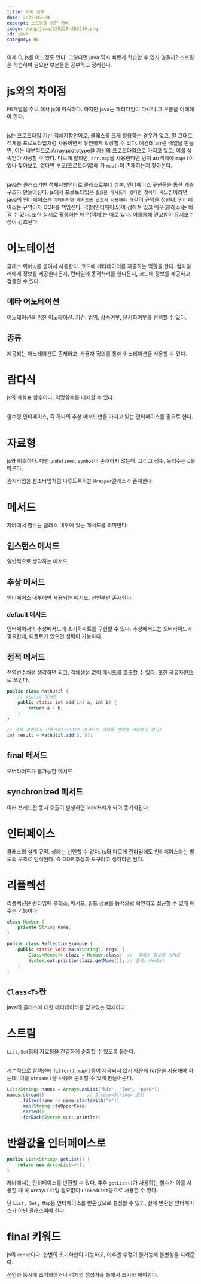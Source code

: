```yaml
---
title: 자바 공부
date: 2025-02-24
excerpt: 스프링을 위한 자바
image: /png/java/250228-205719.png
id: java
category: BE
---
```


이제 C, js를 어느정도 안다. 그렇다면 java 역시 빠르게 학습할 수 있지 않을까? 스프링을 학습하며 필요한 부분들을 공부하고 정리한다.

# js와의 차이점
FE개발을 주로 해서 js에 익숙하다. 하지만 java는 패러다임이 다르니 그 부분을 이해해야 한다.

<br/> js는 프로토타입 기반 객체지향언어로, 클래스를 크게 활용하는 경우가 없고, 말 그대로 객체를 프로토타입처럼 사용하면서 유연하게 확장할 수 있다.
예컨데 arr란 배열을 만들면, 이는 내부적으로 Array.prototype을 자신의 프로토타입으로 가지고 있고, 이를 상속받아 사용할 수 있다.
다르게 말하면, `arr.map`을 사용한다면 먼저 arr객체에 `map()`이 있나 찾아보고, 없다면 부모(프로토타입)에 가 `map()`이 존재하는지 찾아본다.

<br/> java는 클래스기반 객체지향언어로 클래스로부터 상속, 인터페이스 구현들을 통한 계층구조가 만들어진다.
js에서 프로토타입은 `필요한 메서드가 있다면 찾아다 써`느낌이라면, java의 인터페이스는 `이러이러한 메서드를 반드시 사용해야 해`같이 규약을 정한다.
인터페이스는 규약이자 OOP를 책임진다. 역할(인터페이스)이 정해져 있고 배우(클래스)는 바뀔 수 있다. 또한 실제로 활동하는 배우(객체)는 따로 있다.
이를통해 견고함이 유지보수성이 강조된다. 

# 어노테이션
클래스 위에 `@`를 붙여서 사용한다. 코드에 메타데이터를 제공하는 역할을 한다. 컴파일러에게 정보를 제공한다든지, 런타임에 동적처리를 한다든지, 코드에 정보를 제공하고 검증할 수 있다.

## 메타 어노테이션
어노테이션을 위한 어노테이션. 기간, 범위, 상속여부, 문서화여부를 선택할 수 있다.

## 종류
제공되는 어노테이션도 존재하고, 사용자 정의를 통해 어노테이션을 사용할 수 있다.

# 람다식
js의 화살표 함수이다. 익명함수를 대체할 수 있다.

<br/> 함수형 인터페이스, 즉 하나의 추상 메서드만을 가지고 있는 인터페이스를 필요로 한다. 

# 자료형
js와 비슷하다. 다만 `undefined`, `symbol`이 존재하지 않는다. 그리고 정수, 유리수는 c를 따른다.

원시타입을 참조타입처럼 다루도록하는 `Wrapper`클래스가 존재한다.

# 메서드
자바에서 함수는 클래스 내부에 있는 메서드를 의미한다.

## 인스턴스 메서드
일반적으로 생각하는 메서드

## 추상 메서드
인터페이스 내부에만 사용되는 메서드, 선언부만 존재한다.
### default 메서드
인터페이서의 추상메서드에 초기화파트를 구현할 수 있다. 추상메서드는 오버라이드가 필요한데, 디폴트가 있으면 생략이 가능하다. 

## 정적 메서드
전역변수처럼 생각하면 되고, 객체생성 없이 메서드를 호출할 수 있다. 또한 공유자원으로 쓰인다.
```java
public class MathUtil {
    // static 메서드
    public static int add(int a, int b) {
        return a + b;
    }
}

// 객체 선언없이 사용가능(인스턴스 메서드는 객체를 선언해 꺼내써야 한다)
int result = MathUtil.add(3, 5);
```

## final 메서드
오버라이드가 불가능한 메서드

## synchronized 메서드
여러 쓰레드간 동시 호출이 발생하면 lock처리가 되어 동기화된다. 

# 인터페이스
클래스의 설계 규약. 상태는 선언할 수 없다. ts와 다르게 런타임에도 인터페이스라는 별도의 구조로 인식된다. 즉 OOP 추상화 도구라고 생각하면 된다.

# 리플렉션
리플렉션은 런타임에 클래스, 메서드, 필드 정보를 동적으로 확인하고 접근할 수 있게 해주는 기능이다.
```java
class Member {
    private String name;
}

public class ReflectionExample {
    public static void main(String[] args) {
        Class<Member> clazz = Member.class;  //  클래스 정보를 가져옴
        System.out.println(clazz.getName()); // 출력: Member
    }
}
```
## `Class<T>`란
java의 클래스에 대한 메타데이터를 담고있는 객체이다.


# 스트림
`List`, `Set`등의 자료형을 간결하게 순회할 수 있도록 돕는다.

<br/> 기본적으로 컬렉션에 `filter()`, `map()`등이 제공되지 않기 때문에 for문을 사용해야 하는데, 이를 `stream()`을 사용해 순회할 수 있게 만들어준다.

```java
List<String> names = Arrays.asList("kim", "lee", "park");
names.stream()                // Stream<String> 생성
     .filter(name -> name.startsWith("k"))
     .map(String::toUpperCase)
     .sorted()
     .forEach(System.out::println);
```

# 반환값을 인터페이스로
```java
public List<String> getList() {
    return new ArrayList<>();
}
```
자바에서는 인터페이스를 반환할 수 있다. 추후 `getList()`가 사용하는 함수가 이를 사용할 때 꼭 `ArrayList`일 필요없이 `LinkedList`등으로 사용할 수 있다.

단 `List, Set, Map`등 인터페이스를 반환값으로 설정할 수 있되, 실제 반환은 인터페이스가 아닌 클래스여야 한다.

# final 키워드
js의 `const`이다. 한번의 초기화만이 가능하고, 이후엔 수정이 불가능해 불변성을 지켜준다.

선언과 동시에 초기화하거나 객체의 생성자를 통해서 초기화 해야한다.